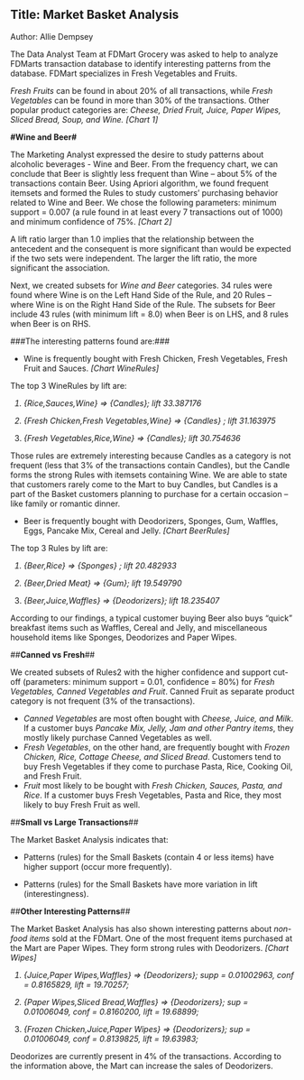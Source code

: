 Title: Market Basket Analysis
---
Author: Allie Dempsey


The Data Analyst Team at FDMart Grocery was asked to help to analyze FDMarts transaction database to identify interesting patterns from the database. FDMart specializes in Fresh Vegetables and Fruits.

<i>Fresh Fruits</i> can be found in about 20% of all transactions, while <i>Fresh Vegetables</i> can be found in more than 30% of the transactions. Other popular product categories are: <i>Cheese, Dried Fruit, Juice, Paper Wipes, Sliced Bread, Soup, and Wine.</i> *<i>[Chart 1]</i>*

<b>#Wine and Beer#</b>

The Marketing Analyst expressed the desire to study patterns about alcoholic beverages  - Wine and Beer. From the frequency chart, we can conclude that Beer is slightly less frequent than Wine – about 5% of the transactions contain Beer. Using Apriori algorithm, we found frequent itemsets and formed the Rules to study customers’ purchasing behavior related to Wine and Beer. We chose the following parameters: minimum support = 0.007 (a rule found in at least every 7 transactions out of 1000) and minimum confidence of 75%. *<i>[Chart 2]</i>*

A lift ratio larger than 1.0 implies that the relationship between the antecedent and the consequent is more significant than would be expected if the two sets were independent. The larger the lift ratio, the more significant the association.

Next, we created subsets for <i>Wine and Beer</i> categories. 34 rules were found where Wine is on the Left Hand Side of the Rule, and 20 Rules –  where Wine is on the Right Hand Side of the Rule. The subsets for Beer include 43 rules (with minimum lift = 8.0) when Beer is on LHS, and 8 rules when Beer is on RHS.

###The interesting patterns found are:###

* Wine is frequently bought with Fresh Chicken, Fresh Vegetables, Fresh Fruit and Sauces. *<i>[Chart WineRules]</i>*

The top 3 WineRules by lift are:
<i>

1.	{Rice,Sauces,Wine}                    => {Candles}; lift 33.387176

2.	{Fresh Chicken,Fresh Vegetables,Wine} => {Candles} ; lift 31.163975

3.	{Fresh Vegetables,Rice,Wine}          => {Candles}; lift 30.754636</i>

Those rules are extremely interesting because Candles as a category is not frequent (less that 3% of the transactions contain Candles), but the Candle forms the strong Rules with itemsets containing Wine. We are able to state that customers rarely come to the Mart to buy Candles, but Candles is a part of the Basket customers planning to purchase for a certain occasion – like family or romantic dinner.

* Beer is frequently bought with Deodorizers, Sponges, Gum, Waffles, Eggs, Pancake Mix, Cereal and Jelly. *<i>[Chart BeerRules]</i>*

The top 3 Rules by lift are:
<i>

1.  {Beer,Rice}                 => {Sponges} ; lift 20.482933

2.	{Beer,Dried Meat}           => {Gum}; lift 19.549790

3.	{Beer,Juice,Waffles}        => {Deodorizers}; lift  18.235407</i>

According to our findings, a typical customer buying Beer also buys “quick” breakfast items such as Waffles, Cereal and Jelly, and miscellaneous household items like Sponges, Deodorizes and Paper Wipes.

##<b>Canned vs Fresh</b>##

We created subsets of Rules2 with the higher confidence and support cut-off (parameters: minimum support = 0.01, confidence = 80%) for <i>Fresh Vegetables, Canned Vegetables and Fruit</i>. Canned Fruit as separate product category is not frequent (3% of the transactions). 

* <i>Canned Vegetables</i> are most often bought with <i>Cheese, Juice, and Milk</i>. If a customer buys <i>Pancake Mix, Jelly, Jam and other Pantry items</i>, they mostly likely purchase Canned Vegetables as well.
* <i>Fresh Vegetables</i>, on the other hand, are frequently bought with <i>Frozen Chicken, Rice, Cottage Cheese, and Sliced Bread</i>. Customers tend to buy Fresh Vegetables if they come to purchase Pasta, Rice, Cooking Oil, and Fresh Fruit. 
* <i>Fruit</i> most likely to be bought with <i>Fresh Chicken, Sauces, Pasta, and Rice</i>. If a customer buys Fresh Vegetables, Pasta and Rice, they most likely to buy Fresh Fruit as well.

##<b>Small vs Large Transactions</b>##

The Market Basket Analysis indicates that:

* Patterns (rules) for the Small Baskets (contain 4 or less items) have higher support (occur more frequently).

* Patterns (rules) for the Small Baskets have more variation in lift (interestingness).

##<b>Other Interesting Patterns</b>##

The Market Basket Analysis has also shown interesting patterns about <i>non-food items</i> sold at the FDMart. One of the most frequent items purchased at the Mart are Paper Wipes. They form strong rules with Deodorizers. *<i>[Chart Wipes]</i>*
<i>

1. {Juice,Paper Wipes,Waffles} => {Deodorizers}; supp = 0.01002963, conf = 0.8165829, lift = 19.70257;

2. {Paper Wipes,Sliced Bread,Waffles} => {Deodorizers}; sup =  0.01006049, conf = 0.8160200, lift = 19.68899;

3. {Frozen Chicken,Juice,Paper Wipes} => {Deodorizers}; sup = 0.01006049, conf = 0.8139825, lift = 19.63983;</i>

Deodorizes are currently present in 4% of the transactions. According to the information above, the Mart can increase the sales of Deodorizers.
